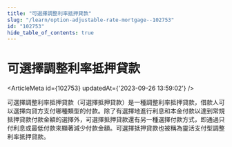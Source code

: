 ```yaml
---
title: "可選擇調整利率抵押貸款"
slug: "/learn/option-adjustable-rate-mortgage--102753"
id: "102753"
hide_table_of_contents: true
---
```



# 可選擇調整利率抵押貸款

<ArticleMeta id={102753} updatedAt={'2023-09-26 13:59:02'} />
<div className='border-solid border-b border-t-0 my-4 border-[var(--ifm-color-gray-300)]' />

可選擇調整利率抵押貸款（可選擇抵押貸款）是一種調整利率抵押貸款，借款人可以選擇向貸方支付哪種類型的付款。除了有選擇地進行利息和本金付款以達到常規抵押貸款付款金額的選擇外，可選擇抵押貸款還有另一種選擇付款方式，即通過只付利息或最低付款來顯著減少付款金額。可選擇抵押貸款也被稱為靈活支付型調整利率抵押貸款。
